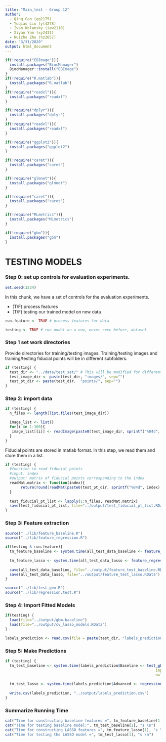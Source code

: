 ```yaml
---
title: "Main_test - Group 12"
author: 
  - Qing Gao (qg2175)
  - Yuqiao Liu (yl4278)
  - Ivan Wolansky (iaw2110)
  - Xiyao Yan (xy2431)
  - Huizhe Zhu (hz2657)
date: "3/31/2020"
output: html_document
---
```


```r
if(!require("EBImage")){
  install.packages("BiocManager") 
  BiocManager::install("EBImage")
}
if(!require("R.matlab")){
  install.packages("R.matlab")
}
if(!require("readxl")){
  install.packages("readxl")
}

if(!require("dplyr")){
  install.packages("dplyr")
}
if(!require("readxl")){
  install.packages("readxl")
}

if(!require("ggplot2")){
  install.packages("ggplot2")
}

if(!require("caret")){
  install.packages("caret")
}

if(!require("glmnet")){
  install.packages("glmnet")
}

if(!require("caret")){
  install.packages("caret")
}

if(!require("MLmetrics")){
  install.packages("MLmetrics")
}

if(!require("gbm")){
  install.packages("gbm")
}
```

# TESTING MODELS

### Step 0: set up controls for evaluation experiments.

```r
set.seed(1234)
```

In this chunk, we have a set of controls for the evaluation experiments. 

+ (T/F) process features
+ (T/F) testing our trained model on new data

```r
run.feature <- TRUE # process features for data

testing <- TRUE # run model on a new, never seen before, dataset
```

### Step 1 set work directories

Provide directories for training/testing images. Training/testing images and training/testing fiducial points will be in different subfolders. 
```r
if (testing) {
  test_dir <- "../data/test_set/" # This will be modified for different data sets.
  test_image_dir <- paste(test_dir, "images/", sep="")
  test_pt_dir <- paste(test_dir,  "points/", sep="")
}
```

### Step 2: import data 

```r
if (testing) {
  n_files <- length(list.files(test_image_dir))

  image_list <- list()
  for(i in 1:100){
   image_list[[i]] <- readImage(paste0(test_image_dir, sprintf("%04d", i), ".jpg"))
  }
}
```

Fiducial points are stored in matlab format. In this step, we read them and store them in a list.
```r
if (testing) {
  #function to read fiducial points
  #input: index
  #output: matrix of fiducial points corresponding to the index
  readMat.matrix <- function(index){
       return(round(readMat(paste0(test_pt_dir, sprintf("%04d", index), ".mat"))[[1]],0))
  }
  
  test_fiducial_pt_list <- lapply(1:n_files, readMat.matrix)
  save(test_fiducial_pt_list, file="../output/test_fiducial_pt_list.RData")
}
```

### Step 3: Feature extraction

```r
source("../lib/feature_baseline.R")
source("../lib/feature_regression.R")

if(testing & run.feature){
  tm_feature_baseline <- system.time(all_test_data_baseline <- feature_baseline(test_fiducial_pt_list, seq(1, length(test_fiducial_pt_list), 1)))
  
  tm_feature_lasso <- system.time(all_test_data_lasso <- feature_regression(test_fiducial_pt_list, seq(1, length(test_fiducial_pt_list), 1)))
  
  save(all_test_data_baseline, file="../output/feature_test_baseline.RData")
  save(all_test_data_lasso, file="../output/feature_test_lasso.RData")
}
```

```r
source("../lib/test_gbm.R")
source("../lib/regression.test.R")
```

### Step 4: Import Fitted Models

```r
if(testing) {
  load(file="../output/gbm.baseline")
  load(file="../output/cv_lasso_models.RData")
}
```

```r
labels_prediction <- read.csv(file = paste(test_dir, "labels_prediction.csv", sep=""))
```

### Step 5: Make Predictions

```r
if (testing) {
  tm_test_baseline <- system.time(labels_prediction$Baseline <- test_gbm(gbm.fit=gbm.baseline,
                                                                    input.test=all_test_data_baseline, 
                                                                    n=100))
  
  tm_test_lasso <- system.time(labels_prediction$Advanced <- regression.test(cv_lasso_models, all_test_data_lasso))
  
  write.csv(labels_prediction, "../output/labels_prediction.csv")
} 
```

### Summarize Running Time

```r
cat("Time for constructing baseline features =", tm_feature_baseline[1], "s \n")
cat("Time for testing baseline model:", tm_test_baseline[1], "s \n")
cat("Time for constructing LASSO features =", tm_feature_lasso[1], "s \n")
cat("Time for testing the LASSO model =", tm_test_lasso[1], "s \n")
```
